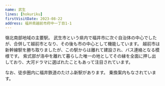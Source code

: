 ```yaml
---
name: 武生
lines: [hokuriku]
firstVisitDate: 2023-08-22
address: 福井県越前市府中一丁目1-1
---
```



嶺北南部地域の主要駅。
武生市という県内で福井市に次ぐ自治体の中心でしたが、合併して越前市となり、その後も市の中心として機能しています。
越前市は新幹線駅を勝ち取りましたが、この駅からは離れて建設され、バス連絡となる模様です。
紫式部が洛中を離れて暮らした唯一の地としてその縁を全面に押し出しており、大河ドラマに選ばれたこともあって注目されています。

なお、徒歩圏内に福井鉄道の<AutoStationLink slug="takefu-shin">たけふ新</AutoStationLink>駅があります。
乗換案内もなされています。
